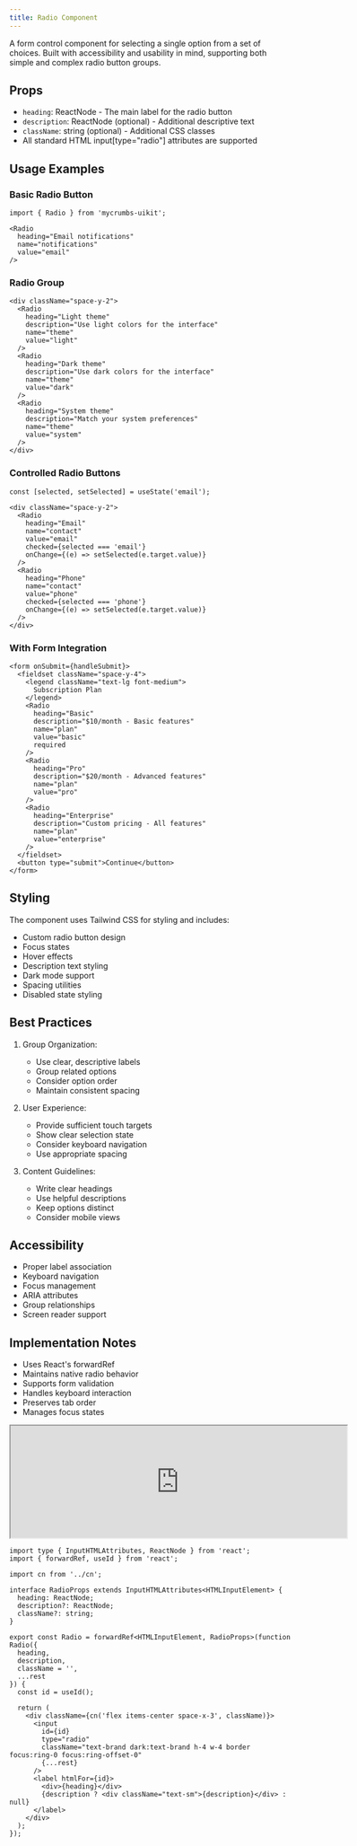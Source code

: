 ```yaml
---
title: Radio Component
---
```


A form control component for selecting a single option from a set of choices. Built with accessibility and usability in mind, supporting both simple and complex radio button groups.

## Props

- `heading`: ReactNode - The main label for the radio button
- `description`: ReactNode (optional) - Additional descriptive text
- `className`: string (optional) - Additional CSS classes
- All standard HTML input[type="radio"] attributes are supported

## Usage Examples

### Basic Radio Button
```tsx
import { Radio } from 'mycrumbs-uikit';

<Radio
  heading="Email notifications"
  name="notifications"
  value="email"
/>
```

### Radio Group
```tsx
<div className="space-y-2">
  <Radio
    heading="Light theme"
    description="Use light colors for the interface"
    name="theme"
    value="light"
  />
  <Radio
    heading="Dark theme"
    description="Use dark colors for the interface"
    name="theme"
    value="dark"
  />
  <Radio
    heading="System theme"
    description="Match your system preferences"
    name="theme"
    value="system"
  />
</div>
```

### Controlled Radio Buttons
```tsx
const [selected, setSelected] = useState('email');

<div className="space-y-2">
  <Radio
    heading="Email"
    name="contact"
    value="email"
    checked={selected === 'email'}
    onChange={(e) => setSelected(e.target.value)}
  />
  <Radio
    heading="Phone"
    name="contact"
    value="phone"
    checked={selected === 'phone'}
    onChange={(e) => setSelected(e.target.value)}
  />
</div>
```

### With Form Integration
```tsx
<form onSubmit={handleSubmit}>
  <fieldset className="space-y-4">
    <legend className="text-lg font-medium">
      Subscription Plan
    </legend>
    <Radio
      heading="Basic"
      description="$10/month - Basic features"
      name="plan"
      value="basic"
      required
    />
    <Radio
      heading="Pro"
      description="$20/month - Advanced features"
      name="plan"
      value="pro"
    />
    <Radio
      heading="Enterprise"
      description="Custom pricing - All features"
      name="plan"
      value="enterprise"
    />
  </fieldset>
  <button type="submit">Continue</button>
</form>
```

## Styling

The component uses Tailwind CSS for styling and includes:
- Custom radio button design
- Focus states
- Hover effects
- Description text styling
- Dark mode support
- Spacing utilities
- Disabled state styling

## Best Practices

1. Group Organization:
   - Use clear, descriptive labels
   - Group related options
   - Consider option order
   - Maintain consistent spacing

2. User Experience:
   - Provide sufficient touch targets
   - Show clear selection state
   - Consider keyboard navigation
   - Use appropriate spacing

3. Content Guidelines:
   - Write clear headings
   - Use helpful descriptions
   - Keep options distinct
   - Consider mobile views

## Accessibility

- Proper label association
- Keyboard navigation
- Focus management
- ARIA attributes
- Group relationships
- Screen reader support

## Implementation Notes

- Uses React's forwardRef
- Maintains native radio behavior
- Supports form validation
- Handles keyboard interaction
- Preserves tab order
- Manages focus states

<iframe 
  src="https://example.com" 
  width="600" 
  height="200"
  className="flex rounded-xl"

></iframe>

```tsx
import type { InputHTMLAttributes, ReactNode } from 'react';
import { forwardRef, useId } from 'react';

import cn from '../cn';

interface RadioProps extends InputHTMLAttributes<HTMLInputElement> {
  heading: ReactNode;
  description?: ReactNode;
  className?: string;
}

export const Radio = forwardRef<HTMLInputElement, RadioProps>(function Radio({
  heading,
  description,
  className = '',
  ...rest
}) {
  const id = useId();

  return (
    <div className={cn('flex items-center space-x-3', className)}>
      <input
        id={id}
        type="radio"
        className="text-brand dark:text-brand h-4 w-4 border focus:ring-0 focus:ring-offset-0"
        {...rest}
      />
      <label htmlFor={id}>
        <div>{heading}</div>
        {description ? <div className="text-sm">{description}</div> : null}
      </label>
    </div>
  );
});

```